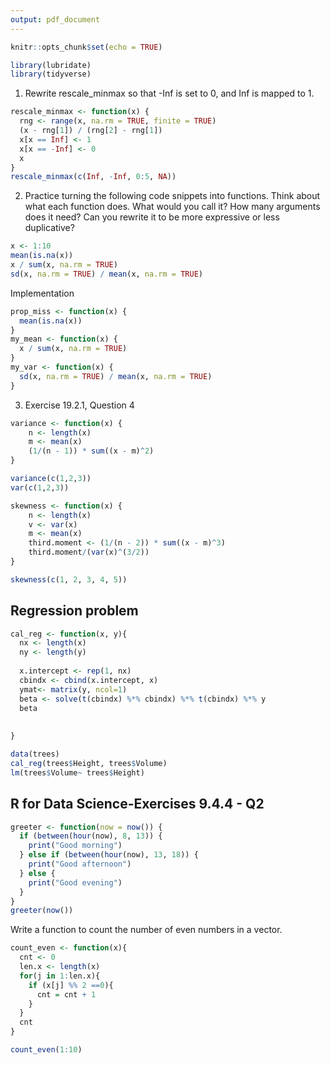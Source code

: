 ```yaml
---
output: pdf_document
---
```


```r
knitr::opts_chunk$set(echo = TRUE)
```


```r
library(lubridate)
library(tidyverse)
```

1. Rewrite rescale_minmax so that -Inf is set to 0, and Inf is mapped to 1.

```r
rescale_minmax <- function(x) {
  rng <- range(x, na.rm = TRUE, finite = TRUE)
  (x - rng[1]) / (rng[2] - rng[1])
  x[x == Inf] <- 1
  x[x == -Inf] <- 0
  x
}
rescale_minmax(c(Inf, -Inf, 0:5, NA))

```

2. 
Practice turning the following code snippets into functions. Think about what each function does. What would you call it? How many arguments does it need? Can you rewrite it to be more expressive or less duplicative?

```r
x <- 1:10
mean(is.na(x))
x / sum(x, na.rm = TRUE)
sd(x, na.rm = TRUE) / mean(x, na.rm = TRUE)
```

Implementation
```r
prop_miss <- function(x) {
  mean(is.na(x))
}
my_mean <- function(x) {
  x / sum(x, na.rm = TRUE)
}
my_var <- function(x) {
  sd(x, na.rm = TRUE) / mean(x, na.rm = TRUE)
}
```

3. Exercise 19.2.1, Question 4

```r
variance <- function(x) {
    n <- length(x)
    m <- mean(x)
    (1/(n - 1)) * sum((x - m)^2)
}

variance(c(1,2,3))
var(c(1,2,3))
```

```r
skewness <- function(x) {
    n <- length(x)
    v <- var(x)
    m <- mean(x)
    third.moment <- (1/(n - 2)) * sum((x - m)^3)
    third.moment/(var(x)^(3/2))
}

skewness(c(1, 2, 3, 4, 5)) 

```

## Regression problem

```r
cal_reg <- function(x, y){
  nx <- length(x)
  ny <- length(y)
  
  x.intercept <- rep(1, nx)
  cbindx <- cbind(x.intercept, x)
  ymat<- matrix(y, ncol=1)
  beta <- solve(t(cbindx) %*% cbindx) %*% t(cbindx) %*% y
  beta
  
 
}

data(trees)
cal_reg(trees$Height, trees$Volume)
lm(trees$Volume~ trees$Height)

```

## R for Data Science-Exercises 9.4.4 - Q2

```r
greeter <- function(now = now()) {
  if (between(hour(now), 8, 13)) {
    print("Good morning")
  } else if (between(hour(now), 13, 18)) {
    print("Good afternoon")
  } else {
    print("Good evening")
  }
}
greeter(now())
```

Write a function to count the number of even numbers in a vector.

```r
count_even <- function(x){
  cnt <- 0
  len.x <- length(x)
  for(j in 1:len.x){
    if (x[j] %% 2 ==0){
      cnt = cnt + 1
    }
  }
  cnt
}

count_even(1:10)
```